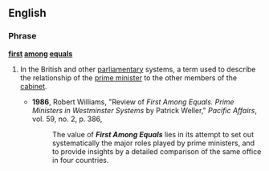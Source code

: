 ==English==

===Phrase===
'''[[first]] [[among]] [[equals]]'''

# {{CE|politics}} In the British and other [[parliamentary]] systems, a term used to describe the relationship of the [[prime minister]] to the other members of the [[cabinet]].
#*'''1986''', Robert Williams, "Review of ''First Among Equals. Prime Ministers in Westminster Systems'' by Patrick Weller," ''Pacific Affairs'', vol. 59, no. 2, p. 386,
#*:The value of '''''First Among Equals''''' lies in its attempt to set out systematically the major roles played by prime ministers, and to provide insights by a detailed comparison of the same office in four countries.